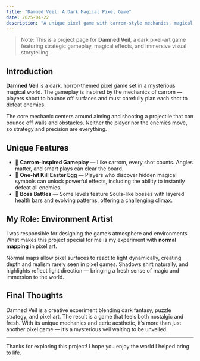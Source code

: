 ```yaml
---
title: "Damned Veil: A Dark Magical Pixel Game"
date: 2025-04-22
description: "A unique pixel game with carrom-style mechanics, magical elements, and intense boss fights."
---
```


> Note: This is a project page for **Damned Veil**, a dark pixel-art game featuring strategic gameplay, magical effects, and immersive visual storytelling.

## Introduction

**Damned Veil** is a dark, horror-themed pixel game set in a mysterious magical world. The gameplay is inspired by the mechanics of carrom — players shoot to bounce off surfaces and must carefully plan each shot to defeat enemies.

The core mechanic centers around aiming and shooting a projectile that can bounce off walls and obstacles. Neither the player nor the enemies move, so strategy and precision are everything.

## Unique Features

- 🎯 **Carrom-inspired Gameplay** — Like carrom, every shot counts. Angles matter, and smart plays can clear the board.
- 🧠 **One-hit Kill Easter Egg** — Players who discover hidden magical symbols can unlock powerful effects, including the ability to instantly defeat all enemies.
- 🧪 **Boss Battles** — Some levels feature Souls-like bosses with layered health bars and evolving patterns, offering a challenging climax.

## My Role: Environment Artist

I was responsible for designing the game’s atmosphere and environments. What makes this project special for me is my experiment with **normal mapping** in pixel art.

Normal maps allow pixel surfaces to react to light dynamically, creating depth and realism rarely seen in pixel games. Shadows shift naturally, and highlights reflect light direction — bringing a fresh sense of magic and immersion to the world.

## Final Thoughts

Damned Veil is a creative experiment blending dark fantasy, puzzle strategy, and pixel art. The result is a game that feels both nostalgic and fresh. With its unique mechanics and eerie aesthetic, it’s more than just another pixel game — it’s a mysterious veil waiting to be unveiled.

---

Thanks for exploring this project! I hope you enjoy the world I helped bring to life.
